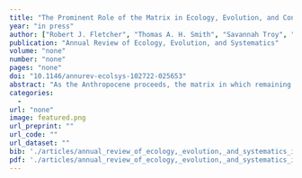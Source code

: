 ```yaml
---
title: "The Prominent Role of the Matrix in Ecology, Evolution, and Conservation"
year: "in press"
author: ["Robert J. Fletcher", "Thomas A. H. Smith", "Savannah Troy", "Nicholas Kortessis", "Edgar C. Turner", "Emilio M. Bruna", "Robert D. Holt"]
publication: "Annual Review of Ecology, Evolution, and Systematics"
volume: "none"
number: "none"
pages: "none"
doi: "10.1146/annurev-ecolsys-102722-025653"
abstract: "As the Anthropocene proceeds, the matrix in which remaining habitats are embedded is an increasingly dominant component of altered landscapes. The matrix appears to have diverse and far-reaching effects, yet our understanding of the causes and consequences of these effects remains limited. We first synthesize the broad range of perspectives on the matrix, provide a generalized framing that captures these perspectives, and propose hypotheses for how and why the matrix matters for ecological and evolutionary processes. We then summarize evidence for these hypotheses from experiments in which the matrix was manipulated. Nearly all experiments revealed matrix effects, including changes in local spillover, individual movement and dispersal, and use of resources in the matrix. Finally, we discuss how the matrix has been, and should be, incorporated into conservation and management and suggest future issues to advance research on and applications of the matrix in ecology, evolution, and conservation."
categories: 
  - 
url: "none"
image: featured.png
url_preprint: ""
url_code: ""
url_dataset: ""
bib: './articles/annual_review_of_ecology,_evolution,_and_systematics_in press_75/cite.bib'
pdf: './articles/annual_review_of_ecology,_evolution,_and_systematics_in press_75/annurev-ecolsys-102722-025653html_NA.pdf'
---
```

